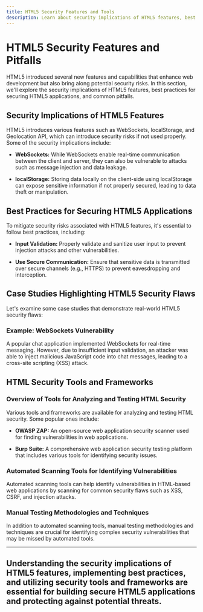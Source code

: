 ```yaml
---
title: HTML5 Security Features and Tools
description: Learn about security implications of HTML5 features, best practices, and security tools for testing and analyzing HTML security.
---
```


# HTML5 Security Features and Pitfalls

HTML5 introduced several new features and capabilities that enhance web development but also bring along potential security risks. In this section, we'll explore the security implications of HTML5 features, best practices for securing HTML5 applications, and common pitfalls.

## Security Implications of HTML5 Features

HTML5 introduces various features such as WebSockets, localStorage, and Geolocation API, which can introduce security risks if not used properly. Some of the security implications include:

- **WebSockets:** While WebSockets enable real-time communication between the client and server, they can also be vulnerable to attacks such as message injection and data leakage.

- **localStorage:** Storing data locally on the client-side using localStorage can expose sensitive information if not properly secured, leading to data theft or manipulation.

## Best Practices for Securing HTML5 Applications

To mitigate security risks associated with HTML5 features, it's essential to follow best practices, including:

- **Input Validation:** Properly validate and sanitize user input to prevent injection attacks and other vulnerabilities.

- **Use Secure Communication:** Ensure that sensitive data is transmitted over secure channels (e.g., HTTPS) to prevent eavesdropping and interception.

## Case Studies Highlighting HTML5 Security Flaws

Let's examine some case studies that demonstrate real-world HTML5 security flaws:

### Example: WebSockets Vulnerability

A popular chat application implemented WebSockets for real-time messaging. However, due to insufficient input validation, an attacker was able to inject malicious JavaScript code into chat messages, leading to a cross-site scripting (XSS) attack.

## HTML Security Tools and Frameworks

### Overview of Tools for Analyzing and Testing HTML Security

Various tools and frameworks are available for analyzing and testing HTML security. Some popular ones include:

- **OWASP ZAP:** An open-source web application security scanner used for finding vulnerabilities in web applications.

- **Burp Suite:** A comprehensive web application security testing platform that includes various tools for identifying security issues.

### Automated Scanning Tools for Identifying Vulnerabilities

Automated scanning tools can help identify vulnerabilities in HTML-based web applications by scanning for common security flaws such as XSS, CSRF, and injection attacks.

### Manual Testing Methodologies and Techniques

In addition to automated scanning tools, manual testing methodologies and techniques are crucial for identifying complex security vulnerabilities that may be missed by automated tools.

---

Understanding the security implications of HTML5 features, implementing best practices, and utilizing security tools and frameworks are essential for building secure HTML5 applications and protecting against potential threats.
---

